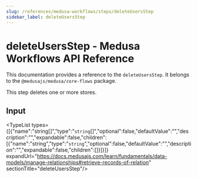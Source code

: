 ```yaml
---
slug: /references/medusa-workflows/steps/deleteUsersStep
sidebar_label: deleteUsersStep
---
```



# deleteUsersStep - Medusa Workflows API Reference

This documentation provides a reference to the `deleteUsersStep`. It belongs to the `@medusajs/medusa/core-flows` package.

This step deletes one or more stores.

## Input

<TypeList types={[{"name":"string[]","type":"`string`[]","optional":false,"defaultValue":"","description":"","expandable":false,"children":[{"name":"string","type":"`string`","optional":false,"defaultValue":"","description":"","expandable":false,"children":[]}]}]} expandUrl="https://docs.medusajs.com/learn/fundamentals/data-models/manage-relationships#retrieve-records-of-relation" sectionTitle="deleteUsersStep"/>
